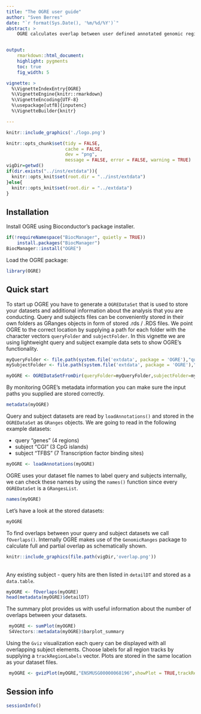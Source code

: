 ```yaml
---
title: "The OGRE user guide"
author: "Sven Berres"
date: "`r format(Sys.Date(), '%m/%d/%Y')`"
abstract: >
    OGRE calculates overlap between user defined annotated genomic region datasets. Any regions can be supplied such as public annotations (genes), genetic variation (SNPs, mutations), regulatory elements (TFBS, promoters, CpG islands) and basically all  types of NGS output from sequencing experiments. After overlap calculation, key numbers help analyse the extend of overlaps which can also be visualized at a genomic level. OGRE package version: `r packageVersion("OGRE")`


output:
    rmarkdown::html_document:
    highlight: pygments
    toc: true
    fig_width: 5

vignette: >
  %\VignetteIndexEntry{OGRE}
  %\VignetteEngine{knitr::rmarkdown}
  %\VignetteEncoding{UTF-8}
  %\usepackage[utf8]{inputenc}
  %\VignetteBuilder{knitr}

---
```

```r
knitr::include_graphics('./logo.png')
```

```r
knitr::opts_chunk$set(tidy = FALSE,
                      cache = FALSE,
                      dev = "png",
                      message = FALSE, error = FALSE, warning = TRUE)
vigDir=getwd()
if(dir.exists("../inst/extdata")){
  knitr::opts_knit$set(root.dir = "../inst/extdata")
}else{
  knitr::opts_knit$set(root.dir = "../extdata")
}
```	


## Installation
Install OGRE using Bioconductor's package installer.
```r
if(!requireNamespace("BiocManager", quietly = TRUE))
	install.packages("BiocManager")
BiocManager::install("OGRE")

```

Load the OGRE package: 

```r
library(OGRE)

```
## Quick start

To start up OGRE you have to generate a `OGREDataSet` that is used to store your datasets and additional information about the analysis that you are conducting. Query and subjects files can be conveniently stored in their own folders as GRanges objects in form of stored .rds / .RDS files. We point OGRE to the correct location by supplying a path for each folder with the character vectors `queryFolder` and `subjectFolder`. In this vignette we are using lightweight query and subject example data sets to show OGRE's functionality.

```r
myQueryFolder <- file.path(system.file('extdata', package = 'OGRE'),"query")
mySubjectFolder <- file.path(system.file('extdata', package = 'OGRE'),"subject")

myOGRE <- OGREDataSetFromDir(queryFolder=myQueryFolder,subjectFolder=mySubjectFolder)
```
By monitoring OGRE's metadata information you can make sure the input paths you supplied are stored correctly.
```r
metadata(myOGRE)
```
Query and subject datasets are read by `loadAnnotations()` and stored in the `OGREDataSet` as `GRanges` objects.
We are going to read in the following example datasets:

* query "genes" (4 regions) 
* subject "CGI" (3 CpG islands)
* subject "TFBS" (7 Transcription factor binding sites) 
```r
myOGRE <- loadAnnotations(myOGRE)
```
OGRE uses your dataset file names to label query and subjects internally, we can check these names by using the `names()` function since every `OGREDataSet` is a `GRangesList`. 
```r
names(myOGRE)
```
Let's have a look at the stored datasets: 
```r
myOGRE
```
To find overlaps between your query and subject datasets we call `fOverlaps()`.
Internally OGRE makes use of the `GenomicRanges` package to calculate full and partial overlap as schematically shown.
<br />
```r
knitr::include_graphics(file.path(vigDir,'overlap.png'))
```
<br />
Any existing subject - query hits are then listed in `detailDT` and stored as a `data.table`.
```r
myOGRE <- fOverlaps(myOGRE)
head(metadata(myOGRE)$detailDT)
```


The summary plot provides us with useful information about the number of overlaps between your datasets. 
```r
 myOGRE <- sumPlot(myOGRE)
 S4Vectors::metadata(myOGRE)$barplot_summary
```
Using the `Gviz` visualization each query can be displayed with all overlapping subject elements. Choose labels for all region tracks by supplying a `trackRegionLabels` vector. Plots are stored in the same location as your dataset files.
```r
 myOGRE <- gvizPlot(myOGRE,"ENSMUSG00000068196",showPlot = TRUE,trackRegionLabels = setNames(c("name","ID","name"),c("genes","CGI","TFBS")))
```

## Session info

```r
sessionInfo()
```

